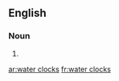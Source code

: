 ==English==

===Noun===
{{head|en|plural|head=[[water]] [[clock]]s}}

# {{plural of|water clock|lang=en}}

[[ar:water clocks]]
[[fr:water clocks]]